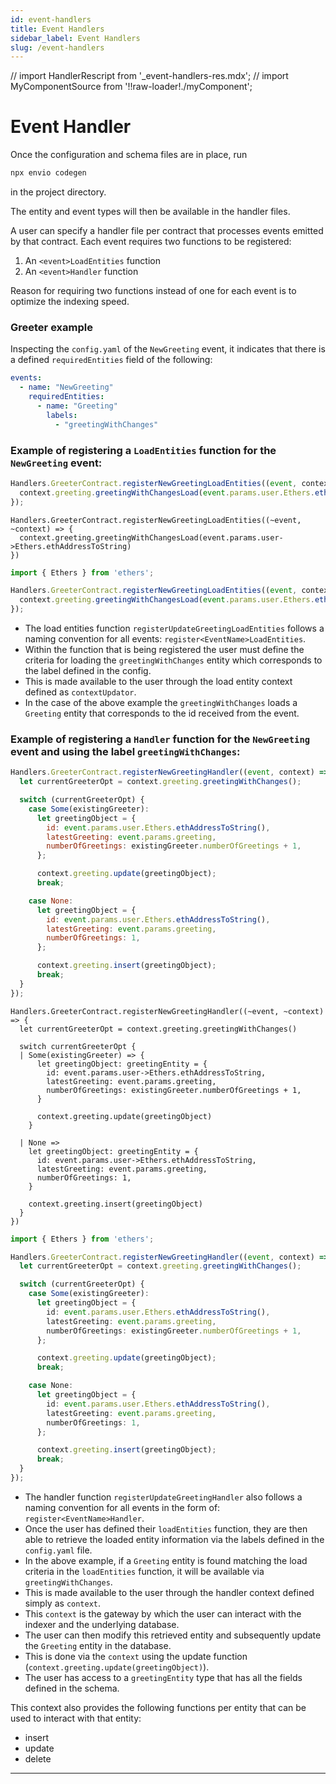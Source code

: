```yaml
---
id: event-handlers
title: Event Handlers
sidebar_label: Event Handlers
slug: /event-handlers
---
```


// import HandlerRescript from '_event-handlers-res.mdx';
// import MyComponentSource from '!!raw-loader!./myComponent';

# Event Handler

Once the configuration and schema files are in place, run

```bash
npx envio codegen
```

in the project directory.

The entity and event types will then be available in the handler files.

A user can specify a handler file per contract that processes events emitted by that contract.
Each event requires two functions to be registered:

1. An `<event>LoadEntities` function
2. An `<event>Handler` function

Reason for requiring two functions instead of one for each event is to optimize the indexing speed.

### Greeter example

Inspecting the `config.yaml` of the `NewGreeting` event, it indicates that there is a defined `requiredEntities` field of the following:

```yaml
events:
  - name: "NewGreeting"
    requiredEntities:
      - name: "Greeting"
        labels:
          - "greetingWithChanges"
```

### Example of registering a `LoadEntities` function for the `NewGreeting` event:

<Tabs>
  <TabItem value="javascript" label="Javascript" default>

  ```javascript
  Handlers.GreeterContract.registerNewGreetingLoadEntities((event, context) => {
    context.greeting.greetingWithChangesLoad(event.params.user.Ethers.ethAddressToString());
  });
  ```

  </TabItem>
  <TabItem value="rescript" label="Rescript">

  ```rescript
  Handlers.GreeterContract.registerNewGreetingLoadEntities((~event, ~context) => {
    context.greeting.greetingWithChangesLoad(event.params.user->Ethers.ethAddressToString)
  })
  ```

  </TabItem>
  <TabItem value="typescript" label="Typescript">

  ```typescript
  import { Ethers } from 'ethers';

  Handlers.GreeterContract.registerNewGreetingLoadEntities((event, context) => {
    context.greeting.greetingWithChangesLoad(event.params.user.Ethers.ethAddressToString());
  });
  ```

  </TabItem>
</Tabs>

- The load entities function `registerUpdateGreetingLoadEntities` follows a naming convention for all events: `register<EventName>LoadEntities`.
- Within the function that is being registered the user must define the criteria for loading the `greetingWithChanges` entity which corresponds to the label defined in the config.
- This is made available to the user through the load entity context defined as `contextUpdator`.
- In the case of the above example the `greetingWithChanges` loads a `Greeting` entity that corresponds to the id received from the event.

### Example of registering a `Handler` function for the `NewGreeting` event and using the label `greetingWithChanges`:

<Tabs>
  <TabItem value="javascript" label="Javascript" default>

  ```javascript
  Handlers.GreeterContract.registerNewGreetingHandler((event, context) => {
    let currentGreeterOpt = context.greeting.greetingWithChanges();

    switch (currentGreeterOpt) {
      case Some(existingGreeter):
        let greetingObject = {
          id: event.params.user.Ethers.ethAddressToString(),
          latestGreeting: event.params.greeting,
          numberOfGreetings: existingGreeter.numberOfGreetings + 1,
        };

        context.greeting.update(greetingObject);
        break;

      case None:
        let greetingObject = {
          id: event.params.user.Ethers.ethAddressToString(),
          latestGreeting: event.params.greeting,
          numberOfGreetings: 1,
        };

        context.greeting.insert(greetingObject);
        break;
    }
  });

  ```

  </TabItem>
  <TabItem value="rescript" label="Rescript">

  ```rescript
  Handlers.GreeterContract.registerNewGreetingHandler((~event, ~context) => {
    let currentGreeterOpt = context.greeting.greetingWithChanges()

    switch currentGreeterOpt {
    | Some(existingGreeter) => {
        let greetingObject: greetingEntity = {
          id: event.params.user->Ethers.ethAddressToString,
          latestGreeting: event.params.greeting,
          numberOfGreetings: existingGreeter.numberOfGreetings + 1,
        }

        context.greeting.update(greetingObject)
      }

    | None =>
      let greetingObject: greetingEntity = {
        id: event.params.user->Ethers.ethAddressToString,
        latestGreeting: event.params.greeting,
        numberOfGreetings: 1,
      }

      context.greeting.insert(greetingObject)
    }
  })
  ```

  </TabItem>
  <TabItem value="typescript" label="Typescript">

  ```typescript
  import { Ethers } from 'ethers';

  Handlers.GreeterContract.registerNewGreetingHandler((event, context) => {
    let currentGreeterOpt = context.greeting.greetingWithChanges();

    switch (currentGreeterOpt) {
      case Some(existingGreeter):
        let greetingObject = {
          id: event.params.user.Ethers.ethAddressToString(),
          latestGreeting: event.params.greeting,
          numberOfGreetings: existingGreeter.numberOfGreetings + 1,
        };

        context.greeting.update(greetingObject);
        break;

      case None:
        let greetingObject = {
          id: event.params.user.Ethers.ethAddressToString(),
          latestGreeting: event.params.greeting,
          numberOfGreetings: 1,
        };

        context.greeting.insert(greetingObject);
        break;
    }
  });

  ```

  </TabItem>
</Tabs>


- The handler function `registerUpdateGreetingHandler` also follows a naming convention for all events in the form of: `register<EventName>Handler`.
- Once the user has defined their `loadEntities` function, they are then able to retrieve the loaded entity information via the labels defined in the `config.yaml` file.
- In the above example, if a `Greeting` entity is found matching the load criteria in the `loadEntities` function, it will be available via `greetingWithChanges`.
- This is made available to the user through the handler context defined simply as `context`.
- This `context` is the gateway by which the user can interact with the indexer and the underlying database.
- The user can then modify this retrieved entity and subsequently update the `Greeting` entity in the database.
- This is done via the `context` using the update function (`context.greeting.update(greetingObject)`).
- The user has access to a `greetingEntity` type that has all the fields defined in the schema.

This context also provides the following functions per entity that can be used to interact with that entity:

- insert
- update
- delete

---
